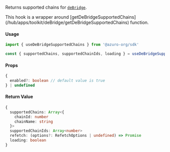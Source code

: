 
Returns supported chains for [`deBridge`](https://docs.dln.trade/the-core-protocol/fees-and-supported-chains).

<Callout type="info">
  This hook is a wrapper around [getDeBridgeSupportedChains](/hub/apps/toolkit/deBridge/getDeBridgeSupportedChains) function.
</Callout>

#### Usage

```ts
import { useDeBridgeSupportedChains } from '@azuro-org/sdk'

const { supportedChains, supportedChainIds, loading } = useDeBridgeSupportedChains()
```

#### Props
```ts
{
  enabled?: boolean // default value is true
} | undefined
```

#### Return Value

```ts
{
  supportedChains: Array<{
    chainId: number
    chainName: string
  }>
  supportedChainIds: Array<number>
  refetch: (options?: RefetchOptions | undefined) => Promise
  loading: boolean
}
```
